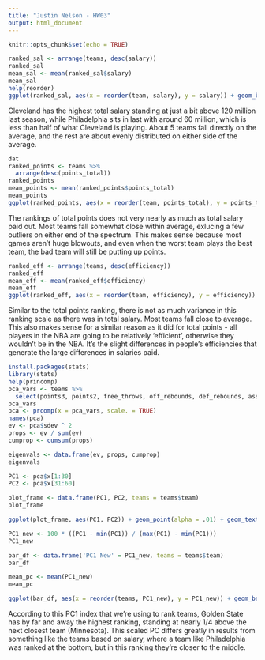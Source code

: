 ```yaml
---
title: "Justin Nelson - HW03"
output: html_document
---
```


```r
knitr::opts_chunk$set(echo = TRUE)

```

```r
ranked_sal <- arrange(teams, desc(salary))
ranked_sal
mean_sal <- mean(ranked_sal$salary)
mean_sal
help(reorder)
ggplot(ranked_sal, aes(x = reorder(team, salary), y = salary)) + geom_bar(stat = 'identity') + coord_flip() + ggtitle('NBA Teams Ranked by Total Salary') + geom_hline(yintercept = mean_sal, col = 'red') + xlab('Teams') + ylab('Salary (in millions)')
```
Cleveland has the highest total salary standing at just a bit above 120 million last season, while Philadelphia sits in last with around 60 million, which is less than half of what Cleveland is playing. About 5 teams fall directly on the average, and the rest are about evenly distributed on either side of the average.
```r
dat
ranked_points <- teams %>%
  arrange(desc(points_total))
ranked_points
mean_points <- mean(ranked_points$points_total)
mean_points
ggplot(ranked_points, aes(x = reorder(team, points_total), y = points_total)) + geom_bar(stat = 'identity') + coord_flip() + ggtitle('NBA Teams Ranked by Total Points') + geom_hline(yintercept = mean_points, col = 'red') + xlab('Teams') + ylab('Total Points')
```
The rankings of total points does not very nearly as much as total salary paid out. Most teams fall somewhat close within average, exlucing a few outliers on either end of the spectrum. This makes sense because most games aren't huge blowouts, and even when the worst team plays the best team, the bad team will still be putting up points.

```r
ranked_eff <- arrange(teams, desc(efficiency))
ranked_eff
mean_eff <- mean(ranked_eff$efficiency)
mean_eff
ggplot(ranked_eff, aes(x = reorder(team, efficiency), y = efficiency)) + geom_bar(stat = 'identity') + coord_flip() + ggtitle('NBA Teams Ranked by Total Efficiency') + geom_hline(yintercept = mean_eff, col = 'red') + xlab('Teams') + ylab('Total Efficiency')
```
Similar to the total points ranking, there is not as much variance in this ranking scale as there was in total salary. Most teams fall close to average. This also makes sense for a similar reason as it did for total points - all players in the NBA are going to be relatively 'efficient', otherwise they wouldn't be in the NBA. It's the slight differences in people's efficiencies that generate the large differences in salaries paid.
```r
install.packages(stats)
library(stats)
help(princomp)
pca_vars <- teams %>%
  select(points3, points2, free_throws, off_rebounds, def_rebounds, assists, steals, blocks, turnovers, fouls)
pca_vars
pca <- prcomp(x = pca_vars, scale. = TRUE)
names(pca)
ev <- pca$sdev ^ 2
props <- ev / sum(ev)
cumprop <- cumsum(props)

eigenvals <- data.frame(ev, props, cumprop)
eigenvals

PC1 <- pca$x[1:30]
PC2 <- pca$x[31:60]

plot_frame <- data.frame(PC1, PC2, teams = teams$team)
plot_frame

ggplot(plot_frame, aes(PC1, PC2)) + geom_point(alpha = .01) + geom_text(aes(label = teams)) + ggtitle('PCA plot (PC1 and PC2)')

```
```r
PC1_new <- 100 * ((PC1 - min(PC1)) / (max(PC1) - min(PC1)))
PC1_new

bar_df <- data.frame('PC1 New' = PC1_new, teams = teams$team)
bar_df

mean_pc <- mean(PC1_new)
mean_pc

ggplot(bar_df, aes(x = reorder(teams, PC1_new), y = PC1_new)) + geom_bar(stat = 'identity') + coord_flip() + ggtitle('NBA Teams Ranked by Scaled PC1') + xlab('Teams') + ylab('First PC (scaled from 0 to 100)')
```
According to this PC1 index that we're using to rank teams, Golden State has by far and away the highest ranking, standing at nearly 1/4 above the next closest team (Minnesota). This scaled PC differs greatly in results from something like the teams based on salary, where a team like Philadelphia was ranked at the bottom, but in this ranking they're closer to the middle.
